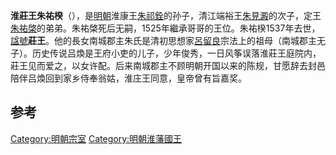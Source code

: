 '''淮莊王朱祐楑'''（{{bd|1500年||1537年||catIdx=Z}}），是[[明朝|明朝]]淮康王[[朱祁銓|朱祁銓]]的孙子，清江端裕王[[朱見澱|朱見澱]]的次子，定王[[朱祐棨|朱祐棨]]的弟弟。朱祐棨死后无嗣，1525年繼承哥哥的王位。朱祐楑1537年去世，[[諡號|諡號]]'''莊王'''。他的長女南城郡主朱氏是清初思想家[[呂留良|呂留良]]宗法上的祖母（南城郡主无子）。历史传说吕煥是王府小吏的儿子，少年俊秀，一日风筝误落淮莊王庭院内，莊王见而爱之，以女许配。后来南城郡主不顾明朝开国以来的陈规，甘愿辞去封邑陪伴吕煥回到家乡侍奉翁姑，淮庄王同意，皇帝曾有旨嘉奖。

==参考==
{{Cite book|edition=Di 1 ban|chapter=|url=https://www.worldcat.org/oclc/123909843|publisher=Zhejiang ren min chu ban she|date=2006|location=Hangzhou|isbn=7-213-03436-7|oclc=123909843|first=Guolin|last=Yu|last2=俞国林.|title=天盖遗民：吕留良传}}

{{s-start}}
{{s-bef|before=兄定王[[朱祐棨|朱祐棨]]}}
{{s-ttl|title=[[明朝藩王列表_(淮王系)|明淮國國王]]|years=1525年－1537年}}
{{s-aft|after=子憲王[[朱厚燽|朱厚燽]]}}
{{end}} 

[[Category:明朝宗室|Category:明朝宗室]]
[[Category:明朝淮藩國王|Category:明朝淮藩國王]]